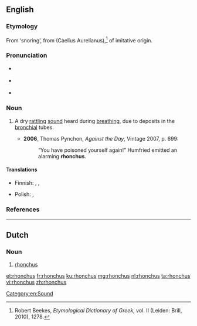 ==English==
{{was wotd|2009|November|16}}

===Etymology===
From {{etyl|la|en}} {{m|la|rhonchus}} ‘snoring’, from {{etyl|grc|en}} {{m|grc|ῥόγχος}} (Caelius Aurelianus),<ref>Robert Beekes, ''Etymological Dictionary of Greek'', vol. II (Leiden: Brill, 2010), 1278.</ref> of imitative origin.

===Pronunciation===
* {{a|UK}} {{IPA|/ˈɹɒŋ.kəs/|lang=en}}
* {{a|US}} {{IPA|/ˈɹɑŋ.kəs/|lang=en}}
* {{audio|En-us-rhonchus.ogg|Audio (US)|lang=en}}

===Noun===
{{en-noun|rhonchi}}

# {{lb|en|medicine}} A dry [[rattling]] [[sound]] heard during [[breathing]], due to deposits in the [[bronchial]] tubes.
#* '''2006''', Thomas Pynchon, ''Against the Day'', Vintage 2007, p. 699:
#*: “You have poisoned yourself again!” Humfried emitted an alarming '''rhonchus'''.

====Translations====
{{trans-top|sound}}
* Finnish: {{t|fi|rohina}}, {{t|fi|rahina}}, {{t+|fi|korina}}
{{trans-mid}}
* Polish: {{t+|pl|rzężenie}}, {{t|pl|rzężenia|p}}
{{trans-bottom}}

===References===
<references/>
----
==Dutch==
===Noun===
{{nl-noun|f|rhonchi|rhonchuske}}
#[[rhonchus]]

[[Category:en:Sound]]

[[et:rhonchus]]
[[fr:rhonchus]]
[[ku:rhonchus]]
[[mg:rhonchus]]
[[nl:rhonchus]]
[[ta:rhonchus]]
[[vi:rhonchus]]
[[zh:rhonchus]]